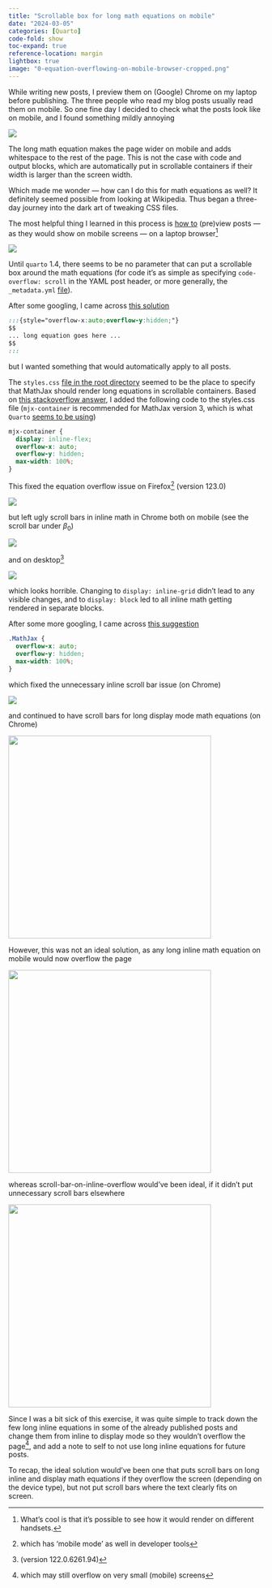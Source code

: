 ```yaml
---
title: "Scrollable box for long math equations on mobile"
date: "2024-03-05"
categories: [Quarto]
code-fold: show
toc-expand: true
reference-location: margin
lightbox: true
image: "0-equation-overflowing-on-mobile-browser-cropped.png"
---
```


While writing new posts, I preview them on (Google) Chrome on my laptop before publishing. The three people who read my blog posts usually read them on mobile. So one fine day I decided to check what the posts look like on mobile, and I found something mildly annoying

![](1-equation-overflowing-on-mobile-browser-cropped.png){fig-align="center"}

The long math equation makes the page wider on mobile and adds whitespace to the rest of the page. This is not the case with code and output blocks, which are automatically put in scrollable containers if their width is larger than the screen width.

Which made me wonder --- how can I do this for math equations as well? It definitely seemed possible from looking at Wikipedia. Thus began a three-day journey into the dark art of tweaking CSS files.

The most helpful thing I learned in this process is [how to](https://superuser.com/a/1214830) (pre)view posts --- as they would show on mobile screens --- on a laptop browser[^1]

[^1]: What's cool is that it's possible to see how it would render on different handsets.

![](2-equation-overflowing-on-mobile-browser.png){fig-align="center"}

Until `quarto` 1.4, there seems to be no parameter that can put a scrollable box around the math equations (for code it's as simple as specifying `code-overflow: scroll` in the YAML post header, or more generally, the `_metadata.yml` [file](https://github.com/ad1729/ad1729.github.io/blob/b0b84cd350cfdba694695e4191090ed6c9e0d1d2/posts/_metadata.yml#L27)).

After some googling, I came across [this solution](https://github.com/quarto-dev/quarto-cli/discussions/2170#discussioncomment-3502760)

``` css
:::{style="overflow-x:auto;overflow-y:hidden;"}
$$
... long equation goes here ...
$$
:::
```

but I wanted something that would automatically apply to all posts.

The `styles.css` [file in the root directory](https://github.com/ad1729/ad1729.github.io/blob/49320af2a7c99f90bddb22e1ba9e614b1e944a53/styles.css) seemed to be the place to specify that MathJax should render long equations in scrollable containers. Based on [this stackoverflow answer](https://stackoverflow.com/a/65381823), I added the following code to the styles.css file (`mjx-container` is recommended for MathJax version 3, which is what `Quarto` [seems to be using](https://github.com/quarto-dev/quarto-cli/discussions/4916#discussioncomment-5394182))

``` css
mjx-container {
  display: inline-flex;
  overflow-x: auto;
  overflow-y: hidden;
  max-width: 100%;
}
```

This fixed the equation overflow issue on Firefox[^2] (version 123.0)

[^2]: which has 'mobile mode' as well in developer tools

![](3-after-overflow-insufficient-fix-firefox.png){fig-align="center"}

but left ugly scroll bars in inline math in Chrome both on mobile (see the scroll bar under $\beta_0$)

![](4-after-overflow-insufficient-fix-chrome.png){fig-align="center"}

and on desktop[^3]

[^3]: (version 122.0.6261.94)

![](5-annoying-inline-scrollbars-on-chrome-desktop.png){fig-align="center"}

which looks horrible. Changing to `display: inline-grid` didn't lead to any visible changes, and to `display: block` led to all inline math getting rendered in separate blocks.

After some more googling, I came across [this suggestion](https://github.com/quarto-dev/quarto-cli/discussions/6018#discussioncomment-6267739)

``` css
.MathJax {
  overflow-x: auto;
  overflow-y: hidden;
  max-width: 100%;
}
```

which fixed the unnecessary inline scroll bar issue (on Chrome)

![](6-fixed-inline-scrollbars-chrome-desktop.png){fig-align="center"}

and continued to have scroll bars for long display mode math equations (on Chrome)

![](7-after-overflow-fix-chrome-mobile.png){fig-align="center" width="400"}

However, this was not an ideal solution, as any long inline math equation on mobile would now overflow the page

![](8-inline-math-overflowing-page-chrome-mobile.png){fig-align="center" width="400"}

whereas scroll-bar-on-inline-overflow would've been ideal, if it didn't put unnecessary scroll bars elsewhere

![](9-inline-math-scrollbar-chrome-mobile.png){fig-align="center" width="400"}

Since I was a bit sick of this exercise, it was quite simple to track down the few long inline equations in some of the already published posts and change them from inline to display mode so they wouldn't overflow the page[^4], and add a note to self to not use long inline equations for future posts.

[^4]: which may still overflow on very small (mobile) screens

To recap, the ideal solution would've been one that puts scroll bars on long inline and display math equations if they overflow the screen (depending on the device type), but not put scroll bars where the text clearly fits on screen.
